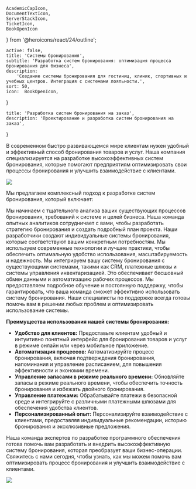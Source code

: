     AcademicCapIcon,
    DocumentTextIcon,
    ServerStackIcon,
    TicketIcon,
    BookOpenIcon
} from '@heroicons/react/24/outline';

    active: false,
    title: 'Системы бронирования',
    subtitle: 'Разработка систем бронирования: оптимизация процесса бронирования для бизнеса',
    description:
        'Создание системы бронирования для гостиниц, клиник, спортивных и учебных центров. Интеграция с системами лояльности.',
    sort: 50,
    icon:  BookOpenIcon,
}

    title: 'Разработка систем бронирования на заказ',
    description: 'Проектирование и разработка систем бронирования на заказ',
}

В современном быстро развивающемся мире клиентам нужен удобный и эффективный способ бронирования товаров и услуг. Наша компания специализируется на разработке высокоэффективных систем бронирования, которые помогают предприятиям оптимизировать свои процессы бронирования и улучшить взаимодействие с клиентами.

![](./booking.jpg)

Мы предлагаем комплексный подход к разработке систем бронирования, который включает:

<FeaturesList title="" className="lg:grid-cols-2">
    <FeatureListItem title="Анализ и планирование" icon={DocumentTextIcon}>
        Мы начинаем с тщательного анализа ваших существующих процессов бронирования, требований к системе и целей бизнеса. Наша команда опытных аналитиков сотрудничает с вами, чтобы разработать стратегию бронирования и создать подробный план проекта.
    </FeatureListItem>
    <FeatureListItem title="Проектирование и разработка" icon={TicketIcon}>
        Наши разработчики создают индивидуальные системы бронирования, которые соответствуют вашим конкретным потребностям. Мы используем современные технологии и лучшие практики, чтобы обеспечить оптимальную удобство использования, масштабируемость и надежность.
    </FeatureListItem>
    <FeatureListItem title="Интеграция" icon={ServerStackIcon}>
        Мы интегрируем вашу систему бронирования с существующими системами, такими как CRM, платежные шлюзы и системы управления инвентаризацией. Это обеспечивает бесшовный обмен данными и автоматизацию рабочих процессов.
    </FeatureListItem>
    <FeatureListItem title="Обучение и поддержка" icon={AcademicCapIcon}>
        Мы предоставляем подробное обучение и постоянную поддержку, чтобы гарантировать, что ваша команда сможет эффективно использовать систему бронирования. Наши специалисты по поддержке всегда готовы помочь вам в решении любых проблем и оптимизировать использование системы.
    </FeatureListItem>
</FeaturesList>

**Преимущества использования нашей системы бронирования:**

* **Удобство для клиентов:** Предоставьте клиентам удобный и интуитивно понятный интерфейс для бронирования товаров и услуг в режиме онлайн или через мобильное приложение.
* **Автоматизация процессов:** Автоматизируйте процесс бронирования, включая подтверждения бронирования, напоминания и управление расписанием, для повышения эффективности и экономии времени.
* **Управление запасами в режиме реального времени:** Обновляйте запасы в режиме реального времени, чтобы обеспечить точность бронирования и избежать двойного бронирования.
* **Управление платежами:** Обрабатывайте платежи в безопасной среде и интегрируйте с различными платежными шлюзами для обеспечения удобства клиентов.
* **Персонализированный опыт:** Персонализируйте взаимодействие с клиентами, предоставляя индивидуальные рекомендации, историю бронирования и эксклюзивные предложения.

Наша команда экспертов по разработке программного обеспечения готова помочь вам разработать и внедрить высокоэффективную систему бронирования, которая преобразует ваши бизнес-операции. Свяжитесь с нами сегодня, чтобы узнать, как мы можем помочь вам оптимизировать процесс бронирования и улучшить взаимодействие с клиентами.

<Principles/>

![](./pilot.jpg)



